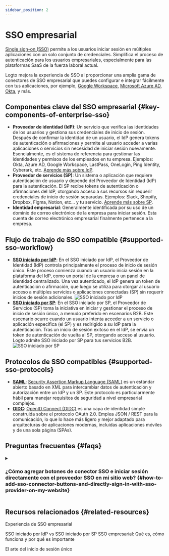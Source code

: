 ```yaml
---
sidebar_position: 2
---
```


# SSO empresarial

[Single sign-on (SSO)](https://auth.wiki/single-sign-on) permite a los usuarios iniciar sesión en múltiples aplicaciones con un solo conjunto de credenciales. Simplifica el proceso de autenticación para los usuarios empresariales, especialmente para las plataformas SaaS de la fuerza laboral actual.

Logto mejora la experiencia de SSO al proporcionar una amplia gama de conectores de SSO empresarial que puedes configurar e integrar fácilmente con tus aplicaciones, por ejemplo, [Google Workspace](/integrations/google-workspace), [Microsoft Azure AD](/integrations/entra-id-saml), [Okta](/integrations/okta), y más.

## Componentes clave del SSO empresarial \{#key-components-of-enterprise-sso}

- **Proveedor de identidad (IdP)**: Un servicio que verifica las identidades de los usuarios y gestiona sus credenciales de inicio de sesión. Después de confirmar la identidad de un usuario, el IdP genera tokens de autenticación o afirmaciones y permite al usuario acceder a varias aplicaciones o servicios sin necesidad de iniciar sesión nuevamente. Esencialmente, es el sistema de referencia para gestionar las identidades y permisos de los empleados en tu empresa. Ejemplos: Okta, Azure AD, Google Workspace, LastPass, OneLogin, Ping Identity, Cyberark, etc. [Aprende más sobre IdP](https://auth.wiki/identity-provider).
- **Proveedor de servicios (SP)**: Un sistema o aplicación que requiere autenticación de usuario y depende del Proveedor de Identidad (IdP) para la autenticación. El SP recibe tokens de autenticación o afirmaciones del IdP, otorgando acceso a sus recursos sin requerir credenciales de inicio de sesión separadas. Ejemplos: Slack, Shopify, Dropbox, Figma, Notion, etc... y tu servicio. [Aprende más sobre SP](https://auth.wiki/service-provider).
- **Identidad empresarial**: Generalmente identificada por su uso de un dominio de correo electrónico de la empresa para iniciar sesión. Esta cuenta de correo electrónico empresarial finalmente pertenece a la empresa.

## Flujo de trabajo de SSO compatible \{#supported-sso-workflow}

- [**SSO iniciado por IdP**](/end-user-flows/enterprise-sso/idp-initiated-sso): En el SSO iniciado por IdP, el Proveedor de Identidad (IdP) controla principalmente el proceso de inicio de sesión único. Este proceso comienza cuando un usuario inicia sesión en la plataforma del IdP, como un portal de la empresa o un panel de identidad centralizado. Una vez autenticado, el IdP genera un token de autenticación o afirmación, que luego se utiliza para otorgar al usuario acceso a múltiples servicios o aplicaciones conectadas (SP) sin requerir inicios de sesión adicionales.
  ![SSO iniciado por IdP](./assets/idp-initiated-sso.png)
- [**SSO iniciado por SP**](/end-user-flows/enterprise-sso/sp-initiated-sso): En el SSO iniciado por SP, el Proveedor de Servicios (SP) toma la iniciativa en iniciar y gestionar el proceso de inicio de sesión único, a menudo preferido en escenarios B2B. Este escenario ocurre cuando un usuario intenta acceder a un servicio o aplicación específica (el SP) y es redirigido a su IdP para la autenticación. Tras un inicio de sesión exitoso en el IdP, se envía un token de autenticación de vuelta al SP, otorgando acceso al usuario. Logto admite SSO iniciado por SP para tus servicios B2B.
  ![SSO iniciado por SP](./assets/sp-initiated-sso.png)

## Protocolos de SSO compatibles \{#supported-sso-protocols}

- [**SAML**](/integrations/saml-sso): [Security Assertion Markup Language (SAML)](https://auth.wiki/saml) es un estándar abierto basado en XML para intercambiar datos de autenticación y autorización entre un IdP y un SP. Este protocolo es particularmente hábil para manejar requisitos de seguridad a nivel empresarial complejos.
- [**OIDC**](/integrations/oidc-sso): [OpenID Connect (OIDC)](https://auth.wiki/openid-connect) es una capa de identidad simple construida sobre el protocolo OAuth 2.0. Emplea JSON / REST para la comunicación, lo que lo hace más ligero y mejor adaptado para arquitecturas de aplicaciones modernas, incluidas aplicaciones móviles y de una sola página (SPAs).

## Preguntas frecuentes \{#faqs}

<details>
  <summary>

### ¿Cómo agregar botones de conector SSO e iniciar sesión directamente con el proveedor SSO en mi sitio web? \{#how-to-add-sso-connector-buttons-and-directly-sign-in-with-sso-provider-on-my-website}

</summary>

Logto te permite agregar botones de inicio de sesión social a tu sitio web e iniciar el proceso de inicio de sesión SSO directamente sin mostrar el formulario de inicio de sesión predeterminado. Consulta nuestra guía de [Inicio de sesión directo](/end-user-flows/authentication-parameters/direct-sign-in/) para obtener instrucciones detalladas.

</details>

## Recursos relacionados \{#related-resources}

<Url href="https://www.youtube.com/watch?v=-mD8Sfab7sI&t=12s"> Experiencia de SSO empresarial</Url>

<Url href="https://blog.logto.io/idp-vs-sp-initiated-sso">
  SSO iniciado por IdP vs SSO iniciado por SP
</Url>

<Url href="https://blog.logto.io/enterprise-sso">
  SSO empresarial: Qué es, cómo funciona y por qué es importante
</Url>

<Url href="https://blog.logto.io/single-sign-on">El arte del inicio de sesión único</Url>
